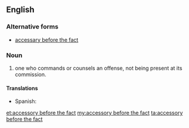 ==English==

===Alternative forms===
* [[accessary before the fact]] 

===Noun===
{{en-noun|head=[[accessory]] [[before]] [[the]] [[fact]]|accessories before the fact}}

# {{context|legal|lang=en}} one who commands or counsels an offense, not being present at its commission.

====Translations====
{{trans-top|one who commands or counsels an offense}}
* Spanish: {{t-|es|cómplice instigador|m}}
{{trans-mid}}
{{trans-bottom}}

[[et:accessory before the fact]]
[[my:accessory before the fact]]
[[ta:accessory before the fact]]